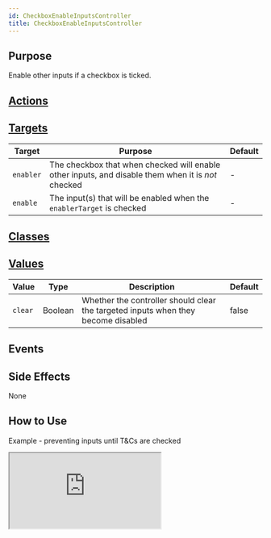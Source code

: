 ```yaml
---
id: CheckboxEnableInputsController
title: CheckboxEnableInputsController
---
```




## Purpose

Enable other inputs if a checkbox is ticked.


## [Actions](https://stimulus.hotwire.dev/reference/actions)
<NoActions/>

## [Targets](https://stimulus.hotwire.dev/reference/targets)


| Target | Purpose | Default |
| --- | --- | --- |
| `enabler` | The checkbox that when checked will enable other inputs, and disable them when it is *not* checked | - |
| `enable` | The input(s) that will be enabled when the `enablerTarget` is checked | - |

## [Classes](https://stimulus.hotwire.dev/reference/classes)
<NoClasses/>

## [Values](https://stimulus.hotwire.dev/reference/values)

| Value | Type | Description | Default |
| --- | --- | --- | --- |
| `clear` | Boolean | Whether the controller should clear the targeted inputs when they become disabled | false |

## Events
<NoEvents/>

## Side Effects
<NoSideEffects/>None



## How to Use

Example - preventing inputs until T&Cs are checked


<iframe
  src="https:///stimulus-library.netlify.app/controllers/checkbox_enable_inputs_controller.html"
  style={{width: "100%", height: "500px", border: "0", borderRadius: "4px", overflow: "hidden"}}
  sandbox="allow-forms allow-modals allow-popups allow-presentation allow-same-origin allow-scripts"
/>


# See also

[CheckboxDisableInputsController](./checkbox_disable_inputs_controller.mdx)
[EnableInputsController](./enable_inputs_controller.mdx)
